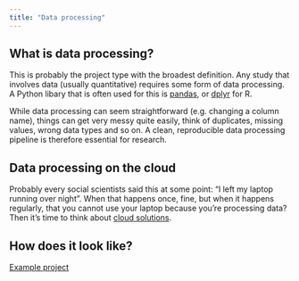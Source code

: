 ```yaml
---
title: "Data processing"
---
```


## What is data processing?

This is probably the project type with the broadest definition. Any study that involves data (usually quantitative) requires some form of data processing. A Python libary that is often used for this is [pandas](https://pandas.pydata.org/), or [dplyr](https://cran.r-project.org/web/packages/dplyr/index.html) for R.

While data processing can seem straightforward (e.g. changing a column name), things can get very messy quite easily, think of duplicates, missing values, wrong data types and so on. A clean, reproducible data processing pipeline is therefore essential for research.

## Data processing on the cloud

Probably every social scientists said this at some point: "I left my laptop running over night". When that happens once, fine, but when it happens regularly, that you cannot use your laptop because you're processing data? Then it's time to think about [cloud solutions](../cloud/options.qmd).

## How does it look like?

[Example project](https://github.com/paulmaxus/suproc)